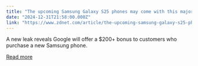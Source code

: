```yaml
---
title: "The upcoming Samsung Galaxy S25 phones may come with this major AI upgrade for free"
date: "2024-12-31T21:58:00.000Z"
link: "https://www.zdnet.com/article/the-upcoming-samsung-galaxy-s25-phones-may-come-with-this-major-ai-upgrade-for-free/"
---
```


A new leak reveals Google will offer a $200+ bonus to customers who purchase a new Samsung phone.

[Read more](https://www.zdnet.com/article/the-upcoming-samsung-galaxy-s25-phones-may-come-with-this-major-ai-upgrade-for-free/)
